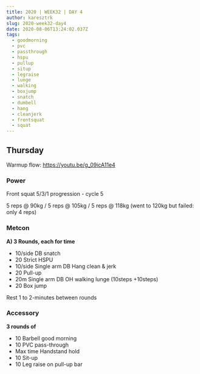 ```yaml
---
title: 2020 | WEEK32 | DAY 4
author: karesztrk
slug: 2020-week32-day4
date: 2020-08-06T13:24:02.037Z
tags:
  - goodmorning
  - pvc
  - passthrough
  - hspu
  - pullup
  - situp
  - legraise
  - lunge
  - walking
  - boxjump
  - snatch
  - dumbell
  - hang
  - cleanjerk
  - frontsquat
  - squat
---
```


## Thursday

Warmup flow: <https://youtu.be/g_09icA11e4>

### Power

Front squat 5/3/1 progression - cycle 5

5 reps @ 90kg / 5 reps @ 105kg / 5 reps @ 118kg (went to 120kg but failed: only 4 reps)

### Metcon

**A) 3 Rounds, each for time**

- 10/side DB snatch
- 20 Strict HSPU
- 10/side Single arm DB Hang clean & jerk
- 20 Pull-up
- 20m Single arm DB OH walking lunge (10steps +10steps)
- 20 Box jump

Rest 1 to 2-minutes between rounds

### Accessory

**3 rounds of**

- 10 Barbell good morning
- 10 PVC pass-through
- Max time Handstand hold
- 10 Sit-up
- 10 Leg raise on pull-up bar
